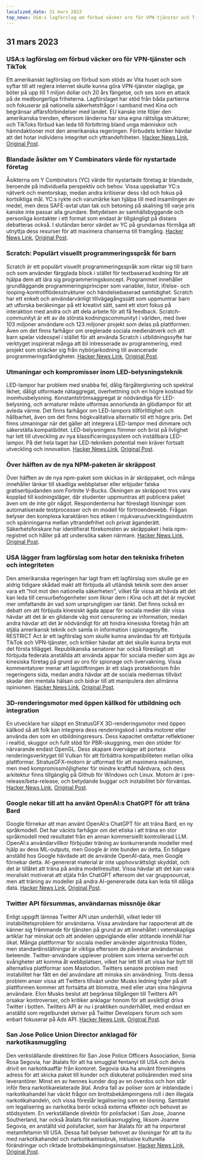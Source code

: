 ```yaml
---
localized_date: 31 mars 2023
top_news: USA:s lagförslag om förbud väcker oro för VPN-tjänster och TikTok
---
```










<CallToAction />

<Steps>

## 31 mars 2023

### USA:s lagförslag om förbud väcker oro för VPN-tjänster och TikTok

Ett amerikanskt lagförslag om förbud som stöds av Vita huset och som syftar till att reglera internet skulle kunna göra VPN-tjänster olagliga, ge böter på upp till 1 miljon dollar och 20 års fängelse, och ses som en attack på de medborgerliga friheterna. Lagförslaget har stöd från båda partierna och fokuserar på nationella säkerhetsfrågor i samband med Kina och begränsar affärsförbindelser med landet. EU kanske inte följer den amerikanska trenden, eftersom länderna har sina egna rättsliga strukturer, och TikToks förbud kan leda till förbittring bland unga människor och hämndaktioner mot den amerikanska regeringen. Förbudets kritiker hävdar att det hotar individens integritet och yttrandefriheten.
[Hacker News Link](http://news.ycombinator.com/item?id=35366955), [Original Post](https://www.youtube.com/watch?v=FWQGA_n5Z4M).

### Blandade åsikter om Y Combinators värde för nystartade företag

Åsikterna om Y Combinators (YC) värde för nystartade företag är blandade, beroende på individuella perspektiv och behov. Vissa uppskattar YC:s nätverk och mentorskap, medan andra kritiserar dess råd och fokus på kortsiktiga mål. YC:s rykte och varumärke kan hjälpa till med insamlingen av medel, men dess SAFE-avtal utan tak och betoning på skalning till varje pris kanske inte passar alla grundare. Betydelsen av samhällsbyggande och personliga kontakter i ett format som endast är tillgängligt på distans debatteras också. I slutändan beror värdet av YC på grundarnas förmåga att utnyttja dess resurser för att maximera chanserna till framgång.
[Hacker News Link](http://news.ycombinator.com/item?id=35373019), [Original Post](https://acecreamu.substack.com/p/is-y-combinator-worth-the-money).

### Scratch: Populärt visuellt programmeringsspråk för barn

Scratch är ett populärt visuellt programmeringsspråk som riktar sig till barn och som använder färgglada block i stället för textbaserad kodning för att hjälpa dem att lära sig programmeringskoncept. Programmet innehåller grundläggande programmeringsprinciper som variabler, listor, if/else- och looping-kontrollflödesstrukturer och händelsebaserad samtidighet. Scratch har ett enkelt och användarvänligt tillvägagångssätt som uppmuntrar barn att utforska beräkningar på ett kreativt sätt, samt ett stort fokus på interaktion med andra och att dela arbete för att få feedback. Scratch-communityt är ett av de största kodningscommunityt i världen, med över 103 miljoner användare och 123 miljoner projekt som delas på plattformen. Även om det finns farhågor om oreglerade sociala medienätverk och att barn spelar videospel i stället för att använda Scratch i utbildningssyfte har verktyget inspirerat många att bli intresserade av programmering, med projekt som sträcker sig från nybörjarkodning till avancerade programmeringsfärdigheter.
[Hacker News Link](http://news.ycombinator.com/item?id=35373052), [Original Post](https://scratch.mit.edu/about).

### Utmaningar och kompromisser inom LED-belysningsteknik

LED-lampor har problem med snabba fel, dålig färgåtergivning och spektral likhet, dåligt utformade nätaggregat, överhettning och en högre kostnad för inomhusbelysning. Konstantströmsaggregat är nödvändiga för LED-belysning, och armaturer måste utformas annorlunda än glödlampor för att avleda värme. Det finns farhågor om LED-lampors tillförlitlighet och hållbarhet, även om det finns högkvalitativa alternativ till ett högre pris. Det finns utmaningar när det gäller att integrera LED-lampor med dimmare och säkerställa kompatibilitet. LED-belysningens flimmer och brist på livlighet har lett till utveckling av nya klassificeringssystem och inställbara LED-lampor. På det hela taget har LED-tekniken potential men kräver fortsatt utveckling och innovation.
[Hacker News Link](http://news.ycombinator.com/item?id=35371750), [Original Post](https://nymag.com/strategist/article/led-light-bulbs-investigation.html).

### Över hälften av de nya NPM-paketen är skräppost

Över hälften av de nya npm-paket som skickas in är skräppaket, och många innehåller länkar till skadliga webbplatser eller erbjuder falska gratiserbjudanden som Fortnite V-Bucks. Ökningen av skräppost tros vara kopplad till kodningsläger, där studenter uppmuntras att publicera paket även om de inte gör något. Respondenterna har föreslagit lösningar som automatiserade testprocesser och en modell för förtroendewebb. Frågan belyser den komplexa karaktären hos etiken i mjukvaruutvecklingsindustrin och spänningarna mellan yttrandefrihet och privat äganderätt. Säkerhetsforskare har identifierat förekomsten av skräppaket i hela npm-registret och håller på att undersöka saken närmare.
[Hacker News Link](http://news.ycombinator.com/item?id=35370728), [Original Post](https://blog.sandworm.dev/one-in-two-new-npm-packages-is-seo-spam-right-now).

### USA lägger fram lagförslag som hotar den tekniska friheten och integriteten

Den amerikanska regeringen har lagt fram ett lagförslag som skulle ge en aldrig tidigare skådad makt att förbjuda all utländsk teknik som den anser vara ett "hot mot den nationella säkerheten", vilket får vissa att hävda att det kan leda till censurbefogenheter som liknar dem i Kina och att det är mycket mer omfattande än vad som ursprungligen var tänkt. Det finns också en debatt om att förbjuda kinesiskt ägda appar för sociala medier där vissa hävdar att det är en glidande väg mot censurering av information, medan andra hävdar att det är nödvändigt för att hindra kinesiska företag från att stjäla amerikansk teknik och samla in information i spionagesyfte. RESTRICT Act är ett lagförslag som skulle kunna användas för att förbjuda TikTok och VPN-tjänster, och kritiker hävdar att det skulle kunna bryta mot det första tillägget. Republikanska senatorer har också föreslagit att förbjuda federala anställda att använda appar för sociala medier som ägs av kinesiska företag på grund av oro för spionage och övervakning. Vissa kommentatorer menar att lagstiftningen är ett slags protektionism från regeringens sida, medan andra hävdar att de sociala mediernas tillväxt skadar den mentala hälsan och bidrar till att manipulera den allmänna opinionen.
[Hacker News Link](http://news.ycombinator.com/item?id=35369075), [Original Post](https://www.vice.com/en/article/4a3ddb/restrict-act-insanely-broad-ban-tiktok-vpns).

### 3D-renderingsmotor med öppen källkod för utbildning och integration

En utvecklare har släppt en StratusGFX 3D-renderingsmotor med öppen källkod så att folk kan integrera dess renderingskod i andra motorer eller använda den som en utbildningsresurs. Dess kapacitet omfattar reflektioner i realtid, skuggor och fullt stöd för PBR-skuggning, men den stöder för närvarande endast OpenGL. Dess skapare överväger att portera renderingsverktyget till Vulkan för att förbättra kompatibiliteten mellan olika plattformar. StratusGFX-motorn är utformad för att maximera realismen, men med kompromissmöjligheter för mindre kraftfull hårdvara, och dess arkitektur finns tillgänglig på Github för Windows och Linux. Motorn är i pre-release/beta-release, och betydande buggar och instabilitet bör förväntas.
[Hacker News Link](http://news.ycombinator.com/item?id=35370284), [Original Post](https://github.com/KTStephano/StratusGFX).

### Google nekar till att ha använt OpenAI:s ChatGPT för att träna Bard

Google förnekar att man använt OpenAI:s ChatGPT för att träna Bard, en ny språkmodell. Det har väckts farhågor om det etiska i att träna en stor språkmodell med resultatet från en annan kommersiellt kontrollerad LLM. OpenAI:s användarvillkor förbjuder träning av konkurrerande modeller med hjälp av dess ML-outputs, men Google är inte bunden av detta. En tidigare anställd hos Google hävdade att de använde OpenAI-data, men Google förnekar detta. AI-genererat material är inte upphovsrättsligt skyddat, och det är tillåtet att träna på andra modellresultat. Vissa hävdar att det kan vara moraliskt motiverat att stjäla från ChatGPT eftersom det var gruppsourcat, men att träning av modeller på andra AI-genererade data kan leda till dåliga data.
[Hacker News Link](http://news.ycombinator.com/item?id=35370915), [Original Post](https://twitter.com/steventey/status/1641267979399704576).

### Twitter API försummas, användarnas missnöje ökar

Enligt uppgift lämnas Twitter API utan underhåll, vilket leder till instabilitetsproblem för användarna. Vissa användare har rapporterat att de känner sig främmande för tjänsten på grund av att innehållet i vetenskapliga artiklar har minskat och att andelen uppviglande eller stötande innehåll har ökat. Många plattformar för sociala medier använder algoritmiska flöden, men standardinställningar är viktiga eftersom de påverkar användarnas beteende. Twitter-användare upplever problem som interna serverfel och svårigheter att komma åt webbplatsen, vilket har lett till att vissa har bytt till alternativa plattformar som Mastodon. Twitters senaste problem med instabilitet har fått en del användare att minska sin användning. Trots dessa problem anser vissa att Twitters tillväxt under Musks ledning tyder på att plattformen kommer att fortsätta att blomstra, med eller utan sina hängivna användare. Elon Musks beslut att begränsa tillgången till Twitters API orsakar kontroverser, och kritiker anklagar honom för att avsiktligt driva Twitter i botten. Twitters API är nu i praktiken ounderhållet, med endast en anställd som regelbundet skriver på Twitter Developers forum och som enbart fokuserar på Ads API.
[Hacker News Link](http://news.ycombinator.com/item?id=35370152), [Original Post](https://snarfed.org/the-twitter-api-is-now-effectively-unmaintained).

### San Jose Police Union Director anklagad för narkotikasmuggling

Den verkställande direktören för San Jose Police Officers Association, Sonia Rosa Segovia, har åtalats för att ha smugglat fentanyl till USA och delvis drivit en narkotikaaffär från kontoret. Segovia ska ha använt föreningens adress för att skicka paket till kunder och diskuterat polisärenden med sina leverantörer. Minst en av hennes kunder dog av en överdos och hon står inför flera narkotikarelaterade åtal. Andra fall av poliser som är inblandade i narkotikahandel har väckt frågor om brottsbekämpningens roll i den illegala narkotikahandeln, och vissa föreslår legalisering som en lösning. Samtalet om legalisering av narkotika berör också externa effekter och behovet av stödsystem. En verkställande direktör för polisfacket i San Jose, Joanne Southerland, har också åtalats för narkotikasmuggling, liksom Joanne Segovia, en anställd vid polisfacket, som har åtalats för att ha importerat metamfetamin till USA. Dessa fall belyser behovet av lösningar för att ta itu med narkotikahandel och narkotikamissbruk, inklusive kulturella förändringar och riktade brottsbekämpningsinsatser.
[Hacker News Link](http://news.ycombinator.com/item?id=35376488), [Original Post](https://www.washingtonexaminer.com/news/crime/san-jose-police-union-director-smuggle-fentanyl-charge).

</Steps>
